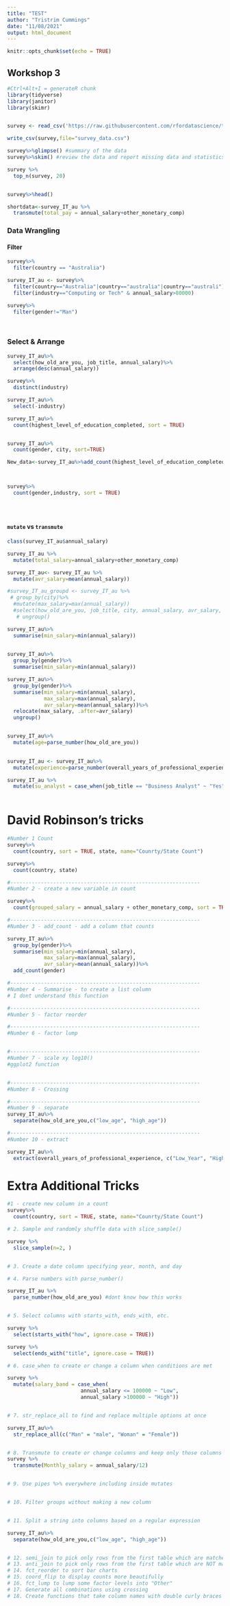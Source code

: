 ```yaml
---
title: "TEST"
author: "Tristrim Cummings"
date: "11/08/2021"
output: html_document
---
```


```r
knitr::opts_chunk$set(echo = TRUE)
```

## Workshop 3

```r
#Ctrl+Alt+I = generateR chunk
library(tidyverse)
library(janitor)
library(skimr)


survey <- read_csv('https://raw.githubusercontent.com/rfordatascience/tidytuesday/master/data/2021/2021-05-18/survey.csv')

write_csv(survey,file="survey_data.csv")

survey%>%glimpse() #summary of the data
survey%>%skim() #review the data and report missing data and statistics

survey %>%
  top_n(survey, 20)


survey%>%head()

shortdata<-survey_IT_au %>%
  transmute(total_pay = annual_salary+other_monetary_comp)
```

### Data Wrangling


#### Filter

```r
survey%>%
  filter(country == "Australia")

survey_IT_au <- survey%>%
  filter(country=="Australia"|country=="australia"|country=="australi")%>%
  filter(industry=="Computing or Tech" & annual_salary>80000)

survey%>%
  filter(gender!="Man")

 
```

### Select & Arrange

```r
survey_IT_au%>%
  select(how_old_are_you, job_title, annual_salary)%>%
  arrange(desc(annual_salary))

survey%>%
  distinct(industry)

survey_IT_au%>%
  select(-industry)

survey_IT_au%>%
  count(highest_level_of_education_completed, sort = TRUE)


survey_IT_au%>%
  count(gender, city, sort=TRUE)

New_data<-survey_IT_au%>%add_count(highest_level_of_education_completed, sort = TRUE)



survey%>%
  count(gender,industry, sort = TRUE)


  


```


#### `mutate` vs `transmute`

```r

class(survey_IT_au$annual_salary)

survey_IT_au %>%
  mutate(total_salary=annual_salary+other_monetary_comp)

survey_IT_au<- survey_IT_au %>%
  mutate(avr_salary=mean(annual_salary))

#survey_IT_au_groupd <- survey_IT_au %>%
 # group_by(city)%>%
  #mutate(max_salary=max(annual_salary))
  #select(how_old_are_you, job_title, city, annual_salary, avr_salary, max_salary)%>&
   # ungroup()

survey_IT_au%>%
  summarise(min_salary=min(annual_salary))
  

survey_IT_au%>%
  group_by(gender)%>%
  summarise(min_salary=min(annual_salary))

survey_IT_au%>%
  group_by(gender)%>%
  summarise(min_salary=min(annual_salary),
            max_salary=max(annual_salary),
            avr_salary=mean(annual_salary))%>%
  relocate(max_salary, .after=avr_salary)
  ungroup()


survey_IT_au%>%
  mutate(age=parse_number(how_old_are_you))
  

survey_IT_au <- survey_IT_au%>%
  mutate(experience=parse_number(overall_years_of_professional_experience))

survey_IT_au %>%
  mutate(su_analyst = case_when(job_title == "Business Analyst" ~ "Yes", T ~ "No"))
  
```



# David Robinson's tricks


```r
#Number 1 Count
survey%>%
  count(country, sort = TRUE, state, name="Counrty/State Count")

survey%>%
  count(country, state)

#--------------------------------------------------------------
#Number 2 - create a new variable in count

survey%>%
  count(grouped_salary = annual_salary + other_monetary_comp, sort = TRUE)

#--------------------------------------------------------------
#Number 3 - add_count - add a column that counts

survey_IT_au%>%
  group_by(gender)%>%
  summarise(min_salary=min(annual_salary),
            max_salary=max(annual_salary),
            avr_salary=mean(annual_salary))%>%
  add_count(gender)

#--------------------------------------------------------------
#Number 4 - Summarise - to create a list column
# I dont understand this function

#--------------------------------------------------------------
#Number 5 - factor reorder

#--------------------------------------------------------------
#Number 6 - factor lump


#--------------------------------------------------------------
#Number 7 - scale xy log10()
#ggplot2 function


#--------------------------------------------------------------
#Number 8 - Crossing

#--------------------------------------------------------------
#Number 9 - separate
survey_IT_au%>%
  separate(how_old_are_you,c("low_age", "high_age"))

#--------------------------------------------------------------
#Number 10 - extract

survey_IT_au%>%
  extract(overall_years_of_professional_experience, c("Low_Year", "High_Year", "Time_scale")) #I dont know how to set up the expression to extract


```



# Extra Additional Tricks

```r
#1 - create new column in a count
survey%>%
  count(country, sort = TRUE, state, name="Counrty/State Count")

# 2. Sample and randomly shuffle data with slice_sample()

survey %>% 
  slice_sample(n=2, )


# 3. Create a date column specifying year, month, and day

# 4. Parse numbers with parse_number()

survey_IT_au %>% 
  parse_number(how_old_are_you) #dont know how this works


# 5. Select columns with starts_with, ends_with, etc.

survey %>% 
  select(starts_with("how", ignore.case = TRUE))

survey %>% 
  select(ends_with("title", ignore.case = TRUE))

# 6. case_when to create or change a column when conditions are met

survey %>% 
  mutate(salary_band = case_when(
                        annual_salary <= 100000 ~ "Low", 
                        annual_salary >100000 ~ "High"))


# 7. str_replace_all to find and replace multiple options at once

survey_IT_au%>% 
  str_replace_all(c("Man" = "male", "Woman" = "Female"))


# 8. Transmute to create or change columns and keep only those columns
survey %>% 
  transmute(Monthly_salary = annual_salary/12)


# 9. Use pipes %>% everywhere including inside mutates


# 10. Filter groups without making a new column


# 11. Split a string into columns based on a regular expression

survey_IT_au%>%
  separate(how_old_are_you,c("low_age", "high_age"))


# 12. semi_join to pick only rows from the first table which are matched in the second table
# 13. anti_join to pick only rows from the first table which are NOT matched in the second table
# 14. fct_reorder to sort bar charts
# 15. coord_flip to display counts more beautifully
# 16. fct_lump to lump some factor levels into "Other"
# 17. Generate all combinations using crossing
# 18. Create functions that take column names with double curly braces


```


